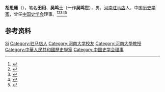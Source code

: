 '''胡思庸'''（{{bd|1926年||1993年}}），笔名'''田用'''、'''吴鸣士'''（一作'''吴鸣世'''），男，[[河南|河南]][[驻马店|驻马店]]人，中国[[历史学家|历史学家]]，曾任[[中国史学会|中国史学会]]理事。<ref>{{Cite book|title=当代中国社会科学手册|author=汝信，易克信主编|publisher=社会科学文献出版社|year=1988|isbn=|location=北京|pages=}}</ref><ref>{{Cite book|title=中华当代文化名人大辞典|author=张品兴, 殷登祥, 陈有进等主编|publisher=中国广播电视出版社|year=1992|isbn=9787504315137|location=北京|pages=}}</ref><ref>{{Cite book|title=中国近现代人物别名词典|author=徐为民编|publisher=沈阳出版社|year=1993|isbn=|location=沈阳|pages=}}</ref><ref>{{Cite book|title=20世纪中华人物名字号辞典|author=周家珍编著|publisher=法律出版社|year=2000|isbn=9787503628320|location=北京|pages=}}</ref><ref>{{Cite web|title=胡思庸：中国近代史研究的著名学者|url=http://xyh.henu.edu.cn/sjhd/xyfc/show-2841.html|accessdate=2021-01-30|work=河南大学校友总会}}</ref>

== 参考资料 ==
{{reflist}}

{{Navboxes
| title  = 胡思庸在[[中国史学会|中国史学会]]的职务
| list1  =
{{中国史学会第二届理事会}}
}}

{{Authority control}}
{{DEFAULTSORT:Hu胡}}
[[Category:胡姓|Si]]
[[Category:驻马店人|Category:驻马店人]]
[[Category:河南大学校友|Category:河南大学校友]]
[[Category:河南大學教授|Category:河南大學教授]]
[[Category:中華人民共和國歷史學家|Category:中華人民共和國歷史學家]]
[[Category:中国史学会理事|Category:中国史学会理事]]

{{中国人物小作品}}